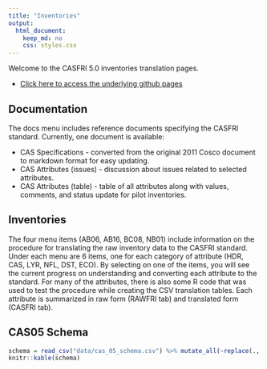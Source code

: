 ```yaml
---
title: "Inventories"
output:
  html_document:
    keep_md: no
    css: styles.css
---
```


Welcome to the CASFRI 5.0 inventories translation pages.

  * [Click here to access the underlying github pages](https://github.com/prvernier/cas)

## Documentation  

The docs menu includes reference documents specifying the CASFRI standard. Currently, one document is available:

  * CAS Specifications - converted from the original 2011 Cosco document to markdown format for easy updating.
  * CAS Attributes (issues) - discussion about issues related to selected attributes.
  * CAS Attributes (table) - table of all attributes along with values, comments, and status update for pilot inventories.

## Inventories  

The four menu items (AB06, AB16, BC08, NB01) include information on the procedure for translating the raw inventory data to the CASFRI standard. Under each menu are 6 items, one for each category of attribute (HDR, CAS, LYR, NFL, DST, ECO). By selecting on one of the items, you will see the current progress on understanding and converting each attribute to the standard. For many of the attributes, there is also some R code that was used to test the procedure while creating the CSV translation tables. Each attribute is summarized in raw form (RAWFRI tab) and translated form (CASFRI tab).

## CAS05 Schema  

```r
schema = read_csv("data/cas_05_schema.csv") %>% mutate_all(~replace(., is.na(.), ""))
knitr::kable(schema)
```